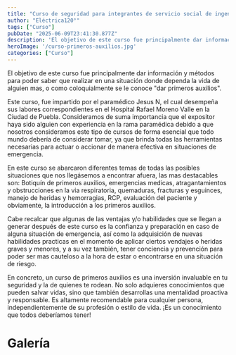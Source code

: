 ```yaml
---
title: "Curso de seguridad para integrantes de servicio social de ingeniería eléctrica"
author: "Eléctrica120°"
tags: ["Curso"]
pubDate: "2025-06-09T23:41:30.877Z"
description: 'El objetivo de este curso fue principalmente dar información y métodos para poder saber que realizar en una situación donde dependa la vida de alguien mas.'
heroImage: '/curso-primeros-auxilios.jpg'
categories: ["Curso"]
---
```



El objetivo de este curso fue principalmente dar información y métodos para poder saber que realizar en una situación donde dependa la vida de alguien mas, o como coloquialmente se le conoce "dar primeros auxilios".


Este curso, fue impartido por el paramédico Jesus N, el cual desempeña sus labores correspondientes en el Hospital Rafael Moreno Valle en la Ciudad de Puebla. Consideramos de suma importancia que el expositor haya sido alguien con experiencia en la rama paramédica debido a que nosotros consideramos este tipo de cursos de forma esencial que todo mundo debería de considerar tomar, ya que brinda todas las herramientas necesarias para actuar o accionar de manera efectiva en situaciones de emergencia. 

En este curso se abarcaron diferentes temas de todas las posibles situaciones que nos llegásemos a encontrar afuera, las mas destacables son: Botiquín de primeros auxilios, emergencias medicas, atragantamientos y obstrucciones en la via respiratoria, quemaduras, fracturas y esguinces, manejo de heridas y hemorragias, RCP, evaluación del paciente y obviamente, la introducción a los primeros auxilios.

Cabe recalcar que algunas de las ventajas y/o habilidades que se llegan a generar después de este curso es la confianza y preparación en caso de alguna situación de emergencia, así como la adquisición de nuevas habilidades practicas en el momento de aplicar ciertos vendajes o heridas graves y menores, y a su vez también, tener conciencia y prevención para poder ser mas cauteloso a la hora de estar o encontrarse en una situación de riesgo.

En concreto, un curso de primeros auxilios es una inversión invaluable en tu seguridad y la de quienes te rodean. No solo adquieres conocimientos que pueden salvar vidas, sino que también desarrollas una mentalidad proactiva y responsable. Es altamente recomendable para cualquier persona, independientemente de su profesión o estilo de vida. ¡Es un conocimiento que todos deberíamos tener!

# Galería
<div class="w-full  md:w-[50%]">
    <GalleryComponent client:load></GalleryComponent>
</div>
